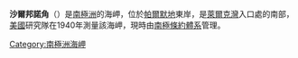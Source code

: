 {{coord|70|50|S|61|27|W|display=title}}

'''沙爾邦諾角'''（{{lang-en|Cape Sharbonneau}}）是[[南極洲|南極洲]]的海岬，位於[[帕爾默地|帕爾默地]]東岸，是[[萊爾克灣|萊爾克灣]]入口處的南部，[[美國|美國]]研究隊在1940年測量該海岬，現時由[[南極條約體系|南極條約體系]]管理。

{{Antarctica-geo-stub}}
[[Category:南極洲海岬|Category:南極洲海岬]]